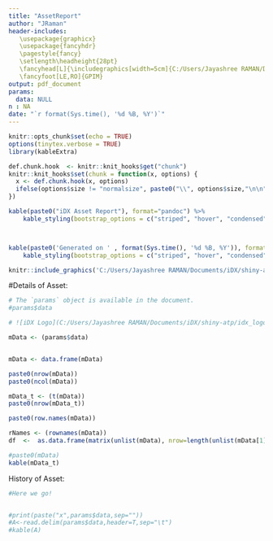 ```yaml
---
title: "AssetReport"
author: "JRaman"
header-includes: 
   \usepackage{graphicx}
   \usepackage{fancyhdr}
   \pagestyle{fancy}
   \setlength\headheight{28pt}
   \fancyhead[L]{\includegraphics[width=5cm]{C:/Users/Jayashree RAMAN/Documents/iDX/shiny-atp/idx_logo.JPG}}
   \fancyfoot[LE,RO]{GPIM}
output: pdf_document
params: 
  data: NULL
n : NA
date: "`r format(Sys.time(), '%d %B, %Y')`"
---
```



```r
knitr::opts_chunk$set(echo = TRUE)
options(tinytex.verbose = TRUE)
library(kableExtra)
```

```r
def.chunk.hook  <- knitr::knit_hooks$get("chunk")
knitr::knit_hooks$set(chunk = function(x, options) {
  x <- def.chunk.hook(x, options)
  ifelse(options$size != "normalsize", paste0("\\", options$size,"\n\n", x, "\n\n \\normalsize"), x)
})
```


  
  

```r

kable(paste0("iDX Asset Report"), format="pandoc") %>%
    kable_styling(bootstrap_options = c("striped", "hover", "condensed", "responsive"))



kable(paste0('Generated on ' , format(Sys.time(), '%d %B, %Y')), format = "pandoc")%>%
    kable_styling(bootstrap_options = c("striped", "hover", "condensed", "responsive"))


```


```r
knitr::include_graphics('C:/Users/Jayashree RAMAN/Documents/iDX/shiny-atp/idx_logo.JPG')
```


\newpage
#Details of Asset:

```r
# The `params` object is available in the document.
#params$data

# ![iDX Logo](C:/Users/Jayashree RAMAN/Documents/iDX/shiny-atp/idx_logo.JPG)

mData <- (params$data)


mData <- data.frame(mData)

paste0(nrow(mData))
paste0(ncol(mData))

mData_t <- (t(mData))
paste0(nrow(mData_t))

paste0(row.names(mData))

rNames <- (rownames(mData))
df  <-  as.data.frame(matrix(unlist(mData), nrow=length(unlist(mData[1]))))

#paste0(mData)
kable(mData_t)

```



History of Asset:
```r
#Here we go!


#print(paste("x",params$data,sep=""))
#A<-read.delim(params$data,header=T,sep="\t")
#kable(A)
```
